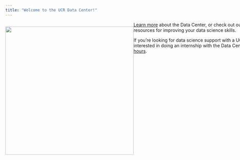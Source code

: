 ```yaml
---
title: "Welcome to the UCR Data Center!"
---
```


::: {#container style="width: 1000px;"}
::: {#floated style="float: left; height: 150px;"}
![](DC_logo.png){width="400"}
:::

[Learn more]() about the Data Center, or check out our [general]() and [course-specific]() resources for improving your data science skills.

If you’re looking for data science support with a UCR course or your SEPR, or you’re interested in doing an internship with the Data Center, please [email us](mailto:datacenter@ucr.nl) or attend our [office hours]().
:::
